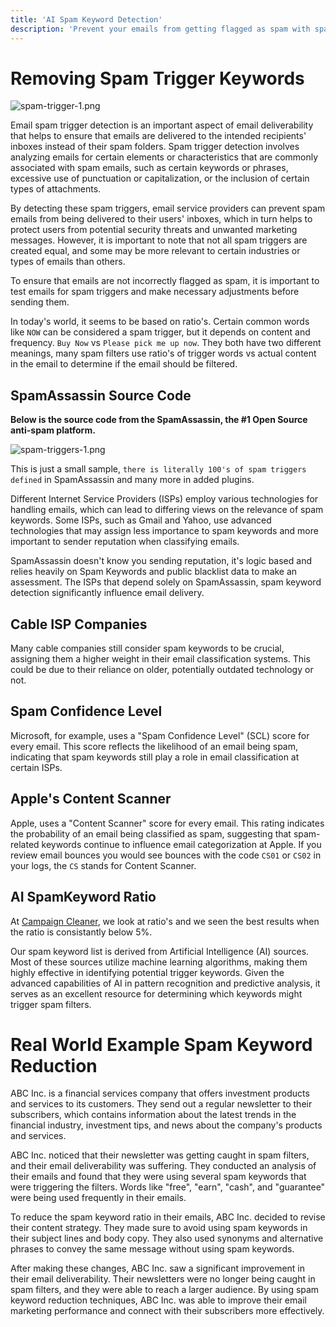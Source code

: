 ```yaml
---
title: 'AI Spam Keyword Detection'
description: 'Prevent your emails from getting flagged as spam with spam trigger detection. Identify and eliminate content that triggers spam filters. Boost email deliverability now.'
---
```


# Removing Spam Trigger Keywords

![spam-trigger-1.png](/images/spam-keyword-ratio-2.png)

Email spam trigger detection is an important aspect of email deliverability that helps to ensure that emails are delivered to the intended recipients' inboxes instead of their spam folders. Spam trigger detection involves analyzing emails for certain elements or characteristics that are commonly associated with spam emails, such as certain keywords or phrases, excessive use of punctuation or capitalization, or the inclusion of certain types of attachments.

By detecting these spam triggers, email service providers can prevent spam emails from being delivered to their users' inboxes, which in turn helps to protect users from potential security threats and unwanted marketing messages. However, it is important to note that not all spam triggers are created equal, and some may be more relevant to certain industries or types of emails than others.

To ensure that emails are not incorrectly flagged as spam, it is important to test emails for spam triggers and make necessary adjustments before sending them. 

In today's world, it seems to be based on ratio's. Certain common words like `NOW` can be considered a spam trigger, but it depends on content and frequency. `Buy Now` vs `Please pick me up now`. They both have two different meanings, many spam filters use ratio's of trigger words vs actual content in the email to determine if the email should be filtered.



## SpamAssassin Source Code

**Below is the source code from the SpamAssassin, the #1 Open Source anti-spam platform.**

![spam-triggers-1.png](/images/spam-triggers-1.png)

This is just a small sample, `there is literally 100's of spam triggers defined` in SpamAssassin and many more in added plugins. 

Different Internet Service Providers (ISPs) employ various technologies for handling emails, which can lead to differing views on the relevance of spam keywords. Some ISPs, such as Gmail and Yahoo, use advanced technologies that may assign less importance to spam keywords and more important to sender reputation when classifying emails. 

SpamAssassin doesn't know you sending reputation, it's logic based and relies heavily on Spam Keywords and public blacklist data to make an assessment. The ISPs that depend solely on SpamAssassin, spam keyword detection significantly influence email delivery.

## Cable ISP Companies

Many cable companies still consider spam keywords to be crucial, assigning them a higher weight in their email classification systems. This could be due to their reliance on older, potentially outdated technology or not.

## Spam Confidence Level

Microsoft, for example, uses a "Spam Confidence Level" (SCL) score for every email. This score reflects the likelihood of an email being spam, indicating that spam keywords still play a role in email classification at certain ISPs.

## Apple's Content Scanner

Apple, uses a "Content Scanner" score for every email. This rating indicates the probability of an email being classified as spam, suggesting that spam-related keywords continue to influence email categorization at Apple. If you review email bounces you would see bounces with the code `CS01` or `CS02` in your logs, the `CS` stands for Content Scanner.

## AI SpamKeyword Ratio

At [Campaign Cleaner](https://campaigncleaner.com), we look at ratio's and we seen the best results when the ratio is consistantly below 5%.

Our spam keyword list is derived from Artificial Intelligence (AI) sources. Most of these sources utilize machine learning algorithms, making them highly effective in identifying potential trigger keywords. Given the advanced capabilities of AI in pattern recognition and predictive analysis, it serves as an excellent resource for determining which keywords might trigger spam filters.


# Real World Example Spam Keyword Reduction
<Note>
ABC Inc. is a financial services company that offers investment products and services to its customers. They send out a regular newsletter to their subscribers, which contains information about the latest trends in the financial industry, investment tips, and news about the company's products and services.
 
ABC Inc. noticed that their newsletter was getting caught in spam filters, and their email deliverability was suffering. They conducted an analysis of their emails and found that they were using several spam keywords that were triggering the filters. Words like "free", "earn", "cash", and "guarantee" were being used frequently in their emails.
 
To reduce the spam keyword ratio in their emails, ABC Inc. decided to revise their content strategy. They made sure to avoid using spam keywords in their subject lines and body copy. They also used synonyms and alternative phrases to convey the same message without using spam keywords.
 
After making these changes, ABC Inc. saw a significant improvement in their email deliverability. Their newsletters were no longer being caught in spam filters, and they were able to reach a larger audience. By using spam keyword reduction techniques, ABC Inc. was able to improve their email marketing performance and connect with their subscribers more effectively.
</Note>

